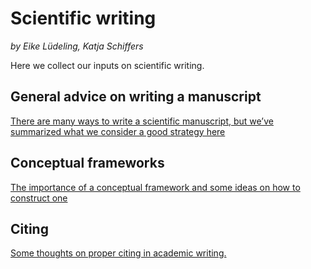 # Scientific writing {#sciWrite}
*by Eike Lüdeling, Katja Schiffers*

Here we collect our inputs on scientific writing.

## General advice on writing a manuscript

[There are many ways to write a scientific manuscript, but we've summarized what we consider a good strategy here](https://ecampus.uni-bonn.de/goto_ecampus_file_3152110_download.html)

## Conceptual frameworks

[The importance of a conceptual framework and some ideas on how to construct one](https://ecampus.uni-bonn.de/goto_ecampus_file_3152108_download.html)


## Citing

[Some thoughts on proper citing in academic writing.](https://ecampus.uni-bonn.de/goto_ecampus_file_3152109_download.html)
